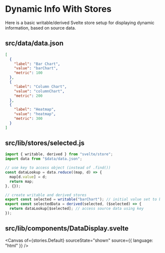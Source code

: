 
<Meta title="Examples/Dynamic Info With Stores" />

# Dynamic Info With Stores

Here is a basic writable/derived Svelte store setup for displaying dynamic information, based on source data.

## src/data/data.json

```json
[
  {
    "label": "Bar Chart",
    "value": "barChart",
    "metric": 100
  },
  {
    "label": "Column Chart",
    "value": "columnChart",
    "metric": 200
  },
  {
    "label": "Heatmap",
    "value": "heatmap",
    "metric": 300
  }
]
```

## src/lib/stores/selected.js

```js
import { writable, derived } from "svelte/store";
import data from "$data/data.json";

// use key to access object (instead of .find())
const dataLookup = data.reduce((map, d) => {
  map[d.value] = d;
  return map;
}, {});

// create writable and derived stores
export const selected = writable("barChart"); // initial value set to bar Chart
export const selectedData = derived(selected, ($selected) => {
  return dataLookup[$selected]; // access source data using key
});
```

## src/lib/components/DataDisplay.svelte

<Canvas of={stories.Default} sourceState="shown" source={{ language: "html" }} />
